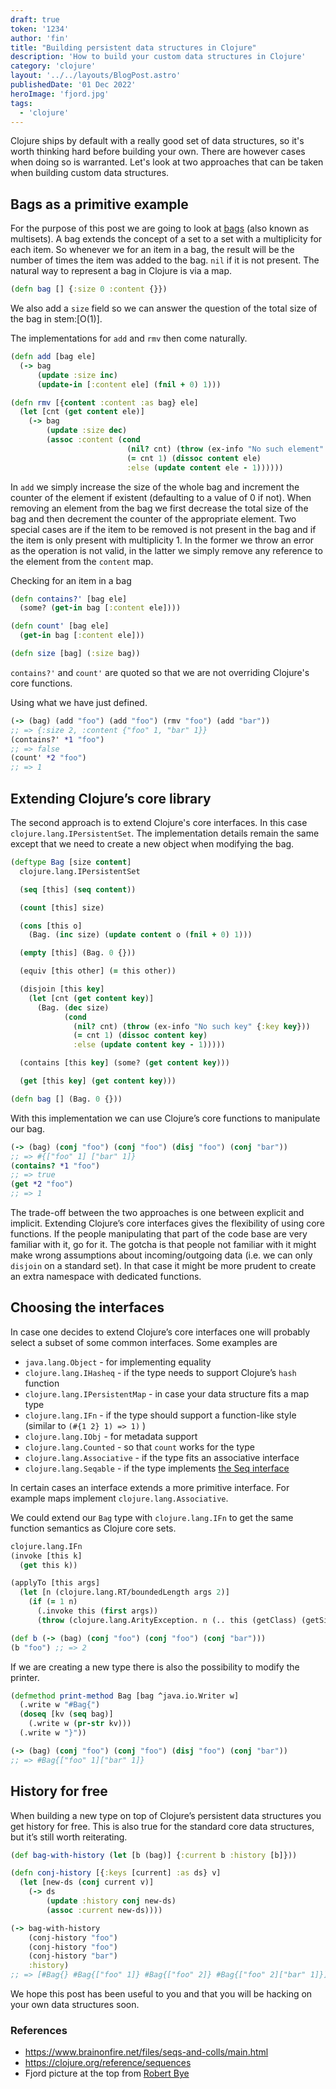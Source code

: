 ```yaml
---
draft: true
token: '1234'
author: 'fin'
title: "Building persistent data structures in Clojure"
description: 'How to build your custom data structures in Clojure'
category: 'clojure'
layout: '../../layouts/BlogPost.astro'
publishedDate: '01 Dec 2022'
heroImage: 'fjord.jpg'
tags:
  - 'clojure'
---
```


Clojure ships by default with a really good set of data structures,
so it's worth thinking hard before building your own. There are however cases when
doing so is warranted. Let's look at two approaches that can be taken when
building custom data structures.

## Bags as a primitive example

For the purpose of this post we are going to look at [bags](https://en.wikipedia.org/wiki/Multiset)
(also known as multisets). A bag extends the concept of a set to a set with a multiplicity
for each item. So whenever we for an item in a bag, the result will be the number of times
the item was added to the bag. `nil` if it is not present. The natural way to
represent a bag in Clojure is via a map.

```clojure
(defn bag [] {:size 0 :content {}})
```

We also add a `size` field so we can answer the question of the total size of the bag in stem:[O(1)].

The implementations for `add` and `rmv` then come naturally.

```clojure
(defn add [bag ele]
  (-> bag
      (update :size inc)
      (update-in [:content ele] (fnil + 0) 1)))

(defn rmv [{content :content :as bag} ele]
  (let [cnt (get content ele)]
    (-> bag
        (update :size dec)
        (assoc :content (cond
                          (nil? cnt) (throw (ex-info "No such element" {:ele ele}))
                          (= cnt 1) (dissoc content ele)
                          :else (update content ele - 1))))))
```

In `add` we simply increase the size of the whole bag and increment the
counter of the element if existent (defaulting to a value of 0 if not).
When removing an element from the bag we first decrease the total size of
the bag and then decrement the counter of the appropriate element. Two
special cases are if the item to be removed is not present in the bag
and if the item is only present with multiplicity 1. In the former we
throw an error as the operation is not valid, in the latter we simply
remove any reference to the element from the `content` map.

Checking for an item in a bag

```clojure
(defn contains?' [bag ele]
  (some? (get-in bag [:content ele])))

(defn count' [bag ele]
  (get-in bag [:content ele]))

(defn size [bag] (:size bag))
```

`contains?'` and `count'` are quoted so that we are not overriding Clojure's core functions.

Using what we have just defined.

```clojure
(-> (bag) (add "foo") (add "foo") (rmv "foo") (add "bar"))
;; => {:size 2, :content {"foo" 1, "bar" 1}}
(contains?' *1 "foo")
;; => false
(count' *2 "foo")
;; => 1
```

## Extending Clojure’s core library

The second approach is to extend Clojure's core interfaces.
In this case `clojure.lang.IPersistentSet`. The implementation details remain
the same except that we need to create a new object when modifying the bag.

```clojure
(deftype Bag [size content]
  clojure.lang.IPersistentSet

  (seq [this] (seq content))

  (count [this] size)

  (cons [this o]
    (Bag. (inc size) (update content o (fnil + 0) 1)))

  (empty [this] (Bag. 0 {}))

  (equiv [this other] (= this other))

  (disjoin [this key]
    (let [cnt (get content key)]
      (Bag. (dec size)
            (cond
              (nil? cnt) (throw (ex-info "No such key" {:key key}))
              (= cnt 1) (dissoc content key)
              :else (update content key - 1)))))

  (contains [this key] (some? (get content key)))

  (get [this key] (get content key)))

(defn bag [] (Bag. 0 {}))
```

With this implementation we can use Clojure’s core functions to manipulate our bag.

```clojure
(-> (bag) (conj "foo") (conj "foo") (disj "foo") (conj "bar"))
;; => #{["foo" 1] ["bar" 1]}
(contains? *1 "foo")
;; => true
(get *2 "foo")
;; => 1
```

The trade-off between the two approaches is one between explicit and implicit.
Extending Clojure’s core interfaces gives the flexibility of using core
functions. If the people manipulating that part of the code base are very familiar
with it, go for it. The gotcha is that people not familiar with it might make wrong
assumptions about incoming/outgoing data (i.e. we can only `disjoin` on a standard set).
In that case it might be more prudent to create an extra namespace with dedicated functions.

## Choosing the interfaces

In case one decides to extend Clojure’s core interfaces one will probably
select a subset of some common interfaces. Some examples are

- `java.lang.Object` - for implementing equality
- `clojure.lang.IHasheq` - if the type needs to support Clojure’s `hash` function
- `clojure.lang.IPersistentMap` - in case your data structure fits a map type
- `clojure.lang.IFn` - if the type should support a function-like style (similar to `(#{1 2} 1) => 1)` )
- `clojure.lang.IObj` - for metadata support
- `clojure.lang.Counted` - so that `count` works for the type
- `clojure.lang.Associative` - if the type fits an associative interface
- `clojure.lang.Seqable` - if the type implements [the Seq interface](https://clojure.org/reference/sequences)

In certain cases an interface extends a more primitive interface. For example maps implement `clojure.lang.Associative`.

We could extend our  `Bag` type with `clojure.lang.IFn` to get the same function semantics as Clojure core sets.

```clojure
clojure.lang.IFn
(invoke [this k]
  (get this k))

(applyTo [this args]
  (let [n (clojure.lang.RT/boundedLength args 2)]
    (if (= 1 n)
      (.invoke this (first args))
      (throw (clojure.lang.ArityException. n (.. this (getClass) (getSimpleName)))))))
```

```clojure
(def b (-> (bag) (conj "foo") (conj "foo") (conj "bar")))
(b "foo") ;; => 2
```

If we are creating a new type there is also the possibility to modify the printer.

```clojure
(defmethod print-method Bag [bag ^java.io.Writer w]
  (.write w "#Bag{")
  (doseq [kv (seq bag)]
    (.write w (pr-str kv)))
  (.write w "}"))
```

```clojure
(-> (bag) (conj "foo") (conj "foo") (disj "foo") (conj "bar"))
;; => #Bag{["foo" 1]["bar" 1]}
```

## History for free

When building a new type on top of Clojure’s persistent data structures
you get history for free. This is also true for
the standard core data structures, but it’s still worth reiterating.

```clojure
(def bag-with-history (let [b (bag)] {:current b :history [b]}))

(defn conj-history [{:keys [current] :as ds} v]
  (let [new-ds (conj current v)]
    (-> ds
        (update :history conj new-ds)
        (assoc :current new-ds))))

(-> bag-with-history
    (conj-history "foo")
    (conj-history "foo")
    (conj-history "bar")
    :history)
;; => [#Bag{} #Bag{["foo" 1]} #Bag{["foo" 2]} #Bag{["foo" 2]["bar" 1]}]
```

We hope this post has been useful to you and that you will be hacking on your own data structures soon.

### References

* https://www.brainonfire.net/files/seqs-and-colls/main.html
* https://clojure.org/reference/sequences
* Fjord picture at the top from [Robert Bye](https://unsplash.com/@robertbye)
